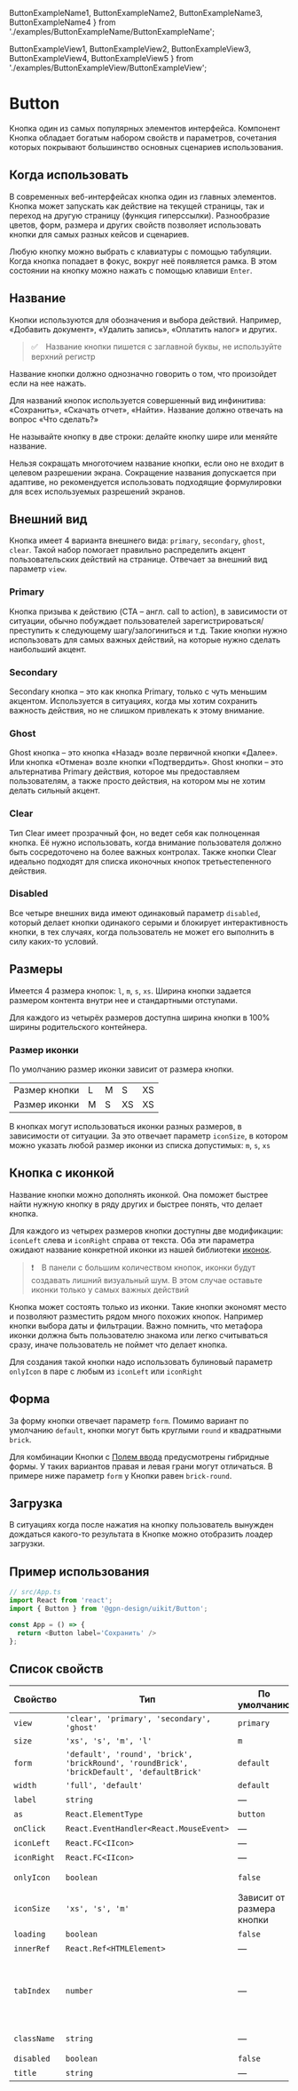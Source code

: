 
  ButtonExampleName1, 
  ButtonExampleName2, 
  ButtonExampleName3,
  ButtonExampleName4 
} from './examples/ButtonExampleName/ButtonExampleName';

  ButtonExampleView1,
  ButtonExampleView2,
  ButtonExampleView3,
  ButtonExampleView4,
  ButtonExampleView5
} from './examples/ButtonExampleView/ButtonExampleView';


<Meta title='MDX/Button' component={Button} />

# Button

Кнопка один из самых популярных элементов интерфейса. Компонент Кнопка обладает богатым набором свойств и параметров, сочетания которых покрывают большинство основных сценариев использования.

## Когда использовать

В современных веб-интерфейсах кнопка один из главных элементов. Кнопка может запускать как действие на текущей страницы, так и переход на другую страницу (функция гиперссылки). Разнообразие цветов, форм, размера и других свойств позволяет использовать кнопки для самых разных кейсов и сценариев.

Любую кнопку можно выбрать с клавиатуры с помощью табуляции. Когда кнопка попадает в фокус, вокруг неё появляется рамка. В этом состоянии на кнопку можно нажать с помощью клавиши `Enter`.

## Название

Кнопки используются для обозначения и выбора действий. Например, «Добавить документ», «Удалить запись», «Оплатить налог» и других.

> ✅ Название кнопки пишется с заглавной буквы, не используйте верхний регистр

Название кнопки должно однозначно говорить о том, что произойдет если на нее нажать.

<ButtonExampleName1 />

Для названий кнопок используется совершенный вид инфинитива: «Сохранить», «Скачать отчет», «Найти». Название должно отвечать на вопрос «Что сделать?»

<ButtonExampleName2 />

Не называйте кнопку в две строки: делайте кнопку шире или меняйте название. 

<ButtonExampleName3 />

Нельзя сокращать многоточием название кнопки, если оно не входит в целевом разрешении экрана. Сокращение названия допускается при адаптиве, но рекомендуется использовать подходящие формулировки для всех используемых разрешений экранов.

<ButtonExampleName4 />


## Внешний вид

Кнопка имеет 4 варианта внешнего вида: `primary`, `secondary`, `ghost`, `clear`. Такой набор помогает правильно распределить акцент пользовательских действий на странице. Отвечает за внешний вид параметр `view`.

### Primary

Кнопка призыва к действию (CTA – англ. call to action), в зависимости от ситуации, обычно побуждает пользователей зарегистрироваться/преступить к следующему шагу/залогиниться и т.д. Такие кнопки нужно использовать для самых важных действий, на которые нужно сделать наибольший акцент.

<ButtonExampleView1 />

### Secondary

Secondary кнопка – это как кнопка Primary, только с чуть меньшим акцентом. Используется в ситуациях, когда мы хотим сохранить важность действия, но не слишком привлекать к этому внимание.

<ButtonExampleView2 />

### Ghost

Ghost кнопка – это кнопка «Назад» возле первичной кнопки «Далее». Или кнопка «Отмена» возле кнопки «Подтвердить». Ghost кнопки – это альтернатива Primary действия, которое мы предоставляем пользователям, а также просто действия, на котором мы не хотим делать сильный акцент.

<ButtonExampleView3 />

### Clear

Тип Clear имеет прозрачный фон, но ведет себя как полноценная кнопка. Её нужно использовать, когда внимание пользователя должно быть сосредоточено на более важных контролах. Также кнопки Clear идеально подходят для списка иконочных кнопок третьестепенного действия.

<ButtonExampleView4 />

### Disabled

Все четыре внешних вида имеют одинаковый параметр `disabled`, который делает кнопки одинакого серыми и блокирует интерактивность кнопки, в тех случаях, когда пользователь не может его выполнить в силу каких-то условий. 

<ButtonExampleView5 />


## Размеры

Имеется 4 размера кнопок: `l`, `m`, `s`, `xs`. Ширина кнопки задается размером контента внутри нее и стандартными отступами. 

<ButtonExampleSize1 />

Для каждого из четырёх размеров доступна ширина кнопки в 100% ширины родительского контейнера.

<ButtonExampleSize2 />


### Размер иконки

По умолчанию размер иконки зависит от размера кнопки.

|   |   |   |   |   |
| - | - | - | - | - |
| Размер кнопки | L | M | S  | XS |
| Размер иконки | M | S | XS | XS |

В кнопках могут использоваться иконки разных размеров, в зависимости от ситуации. За это отвечает параметр `iconSize`, в котором можно указать любой размер иконки из списка допустимых: `m`, `s`, `xs` 


## Кнопка с иконкой

Название кнопки можно дополнять иконкой. Она поможет быстрее найти нужную кнопку в ряду других и быстрее понять, что делает кнопка.

Для каждого из четырех размеров кнопки доступны две модификации: `iconLeft` слева и `iconRight` справа от текста. Оба эти параметра ожидают название конкретной иконки из нашей библиотеки [иконок](https://gpn-prototypes.github.io/ui-kit/?path=/docsx/icons--icons).

<ButtonExampleIcon1 />

> ❗️ В панели с большим количеством кнопок, иконки будут создавать лишний визуальный шум. В этом случае оставьте иконки только у самых важных действий

Кнопка может состоять только из иконки. Такие кнопки экономят место и позволяют разместить рядом много похожих кнопок. Например кнопки выбора даты и фильтрации. Важно помнить, что метафора иконки должна быть пользователю знакома или легко считываться сразу, иначе пользователь не поймет что делает кнопка.

<ButtonExampleIcon2 />

Для создания такой кнопки надо использовать булиновый параметр `onlyIcon` в паре с любым из `iconLeft` или `iconRight`


## Форма

За форму кнопки отвечает параметр `form`. Помимо вариант по умолчанию `default`, кнопки могут быть круглыми `round` и квадратными `brick`. 

<ButtonExampleForm1 />

Для комбинации Кнопки с [Полем ввода](https://gpn-prototypes.github.io/ui-kit/?path=/story/textfield--%D1%82%D0%B5%D0%BA%D1%81%D1%82%D0%BE%D0%B2%D0%BE%D0%B5-%D0%BF%D0%BE%D0%BB%D0%B5-%D0%B2%D0%B2%D0%BE%D0%B4%D0%B0) предусмотрены гибридные формы. У таких вариантов правая и левая грани могут отличаться. В примере ниже параметр `form` у Кнопки равен `brick-round`.

<ButtonExampleForm2 />


## Загрузка

В ситуациях когда после нажатия на кнопку пользователь вынужден дождаться какого-то результата в Кнопке можно отобразить лоадер загрузки. 

<ButtonExampleLoading1 />


## Пример использования

```ts
// src/App.ts
import React from 'react';
import { Button } from '@gpn-design/uikit/Button';

const App = () => {
  return <Button label='Сохранить' />
};
```


## Список свойств

| Свойство   | Тип                                                                               | По умолчанию               | Описание  |
| ---------- | --------------------------------------------------------------------------------- | -------------------------- | --------- |
| `view`     | `'clear', 'primary', 'secondary', 'ghost'`                                        | `primary`                  | Внешний вид |
| `size`     | `'xs', 's', 'm', 'l'`                                                             | `m`                        | Размер |
| `form`     | `'default', 'round', 'brick', 'brickRound', 'roundBrick', 'brickDefault', 'defaultBrick'` | `default`                  | Форма |
| `width`    | `'full', 'default'`                                                               | `default`                  | Ширина |
| `label`    | `string`                                                                          | —                          | Текстт в кнопке |
| `as`       | `React.ElementType`                                                               | `button`                   | HTML-тэг кнопки |
| `onClick`  | `React.EventHandler<React.MouseEvent>`                                            | —                          | Действие по клику |
| `iconLeft` | `React.FC<IIcon>`                                                                 | —                          | Иконка слева |
| `iconRight`| `React.FC<IIcon>`                                                                 | —                          | Иконка справа |
| `onlyIcon` | `boolean`                                                                         | `false`                    | Только иконка без текста |
| `iconSize` | `'xs', 's', 'm'`                                                                  | Зависит от размера  кнопки | Размер иконки |
| `loading`  | `boolean`                                                                         | `false`                    | Загрузка |
| `innerRef` | `React.Ref<HTMLElement>`                                                          | —                          | |
| `tabIndex` | `number`                                                                          | —                          | Число определяющее последовательность перехода между элементами интерфейса |
| `className` | `string`                                                                         | —                          | Дополнительные HTML-классы |
| `disabled` | `boolean`                                                                         | `false`                    | Блокировка кнопки |
| `title`    | `string`                                                                          | —                          | HTML-аттрибут title |
